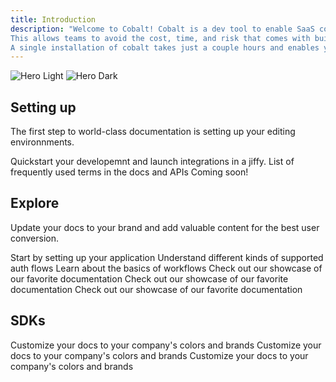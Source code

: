```yaml
---
title: Introduction
description: "Welcome to Cobalt! Cobalt is a dev tool to enable SaaS companies add 3rd party native integration. 
This allows teams to avoid the cost, time, and risk that comes with building and maintaining their own integrations solution. 
A single installation of cobalt takes just a couple hours and enables your application to support integrations with the most popular SaaS apps."
---
```


<img
  className="block dark:hidden"
  src="/images/hero-light.svg"
  alt="Hero Light"
/>
<img
  className="hidden dark:block"
  src="/images/hero-dark.svg"
  alt="Hero Dark"
/>

## Setting up

The first step to world-class documentation is setting up your editing environnments.

<CardGroup cols={3}>
	<Card
			title="Quickstart"
			icon="pen-to-square"
			href="https://mintlify.com/docs/quickstart"
	>
	Quickstart your developemnt and launch integrations in a jiffy.
	</Card>
  <Card
    title="Glossary"
    icon="pen-to-square"
    href="https://mintlify.com/docs/quickstart"
  >
    List of frequently used terms in the docs and APIs
  </Card>
  <Card
    title="Examples"
    icon="image"
    href="https://mintlify.com/docs/development"
  >
    Coming soon!
  </Card>
</CardGroup>

## Explore

Update your docs to your brand and add valuable content for the best user conversion.

<CardGroup cols={3}>
  <Card
    title="App Setup"
    icon="palette"
    href="https://mintlify.com/docs/settings/global"
  >
    Start by setting up your application
  </Card>
  <Card
    title="Auth Flows"
    icon="code"
    href="https://mintlify.com/docs/api-playground/openapi"
  >
   Understand different kinds of supported auth flows
  </Card>
  <Card
    title="Workflows"
    icon="screwdriver-wrench"
    href="https://mintlify.com/docs/components/accordion"
  >
   Learn about the basics of workflows
  </Card>
  <Card
    title="Basic"
    icon="stars"
    href="https://mintlify.com/showcase"
  >
    Check out our showcase of our favorite documentation
  </Card>
  <Card
    title="Connect Portal"
    icon="stars"
    href="https://mintlify.com/showcase"
  >
    Check out our showcase of our favorite documentation
  </Card>
  <Card
    title="Advanced"
    icon="stars"
    href="https://mintlify.com/showcase"
  >
    Check out our showcase of our favorite documentation
  </Card>
</CardGroup>

## SDKs

<CardGroup cols={2}>
  <Card 
		title="Client-Side SDKs"
		icon="code"
	>
		<CardGroup cols={1}>
			<Card
				title="Vanilla JS"
				href="https://mintlify.com/docs/settings/global"
			>
				Customize your docs to your company's colors and brands
			</Card>
			<Card
				title="React JS"
				href="https://mintlify.com/docs/settings/global"
			>
				Customize your docs to your company's colors and brands
			</Card>
		</CardGroup>
	</Card>
	<Card 
		title="Server-Side SDKs"
		icon="code"
	>
		<Card
				title="Node JS (Preferred)"
				href="https://mintlify.com/docs/settings/global"
			>
			Customize your docs to your company's colors and brands
		</Card>
	</Card>
</CardGroup>
